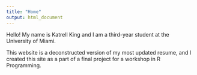 ---
title: "Home"
output: html_document
---

Hello! My name is Katrell King and I am a third-year student at the University of Miami.<br/> 

</p>This website is a deconstructed version of my most updated resume, and I created this site as a part of a final project for a workshop in R Programming. </p>

